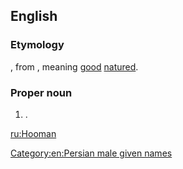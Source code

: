 ==English==

===Etymology===
{{etyl|fa|en}} {{term|هومن|tr=Human|lang=fa}}, from {{etyl|pal|en}}, meaning [[good]] [[nature]]d.

===Proper noun===
{{en-proper noun}}

# {{non-gloss definition|A transliteration of a Persian male [[given name]]}}.

[[Category:en:Persian male given names]]

[[ru:Hooman]]